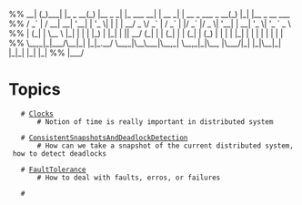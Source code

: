 
%%        __| (_)___| |_ _ __(_) |__  _   _| |_ ___  __| |   __ _| | __ _  ___  _ __(_) |_| |__  _ __ ___
%%       / _` | / __| __| '__| | '_ \| | | | __/ _ \/ _` |  / _` | |/ _` |/ _ \| '__| | __| '_ \| '_ ` _ \
%%      | (_| | \__ \ |_| |  | | |_) | |_| | ||  __/ (_| | | (_| | | (_| | (_) | |  | | |_| | | | | | | | |
%%       \__,_|_|___/\__|_|  |_|_.__/ \__,_|\__\___|\__,_|  \__,_|_|\__, |\___/|_|  |_|\__|_| |_|_| |_| |_|
%%                                                                  |___/


= Topics =


    # [[Clocks]]
        # Notion of time is really important in distributed system

    # [[ConsistentSnapshotsAndDeadlockDetection]]
        # How can we take a snapshot of the current distributed system, how to detect deadlocks

    # [[FaultTolerance]]
        # How to deal with faults, erros, or failures

    #
